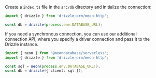 
Create a `index.ts` file in the `src/db` directory and initialize the connection:

```typescript
import { drizzle } from 'drizzle-orm/neon-http';

const db = drizzle(process.env.DATABASE_URL);
```

If you need a synchronous connection, you can use our additional connection API, 
where you specify a driver connection and pass it to the Drizzle instance.

```typescript
import { neon } from '@neondatabase/serverless';
import { drizzle } from 'drizzle-orm/neon-http';

const sql = neon(process.env.DATABASE_URL!);
const db = drizzle({ client: sql });
```